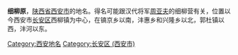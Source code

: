 {{unreferenced|time=2012-03-28T09:02:01+00:00}}
'''细柳原'''，[[陕西省|陕西省]][[西安市|西安市]]的地名。得名可能跟汉代将军[[周亚夫|周亚夫]]的细柳营有关，位置以今西安市[[长安区_(西安市)|长安区]]西柳镇为中心，在镐京乡以南，沣惠乡和兴隆乡以北，郭杜镇以西，沣河以东。

[[Category:西安地名|Category:西安地名]]
[[Category:长安区_(西安市)|Category:长安区 (西安市)]]